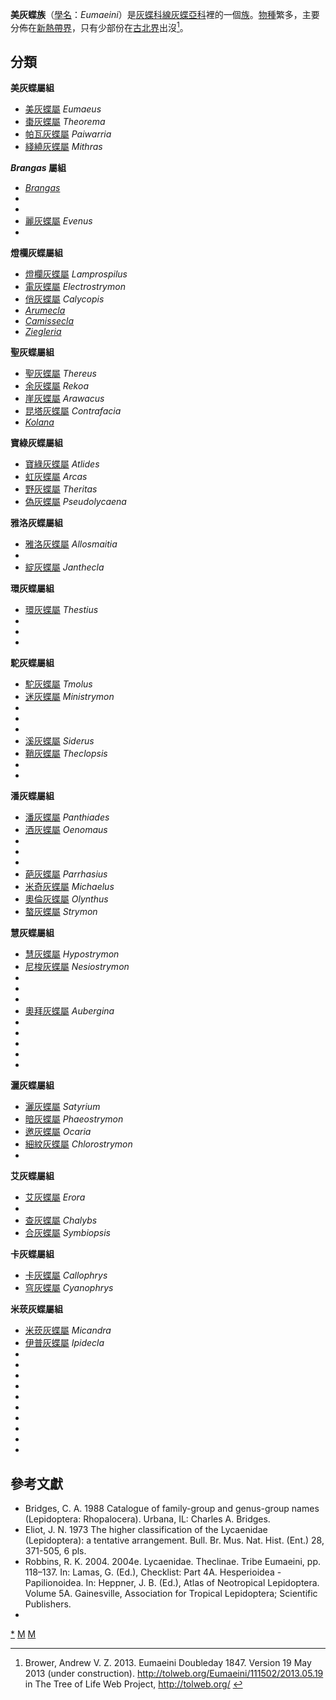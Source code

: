 {{NoteTA|G1=Butterfly}}
{{Automatic taxobox
| taxon = Eumaeini
| image = Satyrium esculi.jpg
| image_caption =  [[埃灑灰蝶|埃灑灰蝶]]<br />''Satyrium esculi''
| authority = Doherty, 1886
| subdivision_ranks = [[屬|屬]]
| subdivision = 
有80餘個，詳見正文。
}}

'''美灰蝶族'''（[[學名|學名]]：''Eumaeini''）是[[灰蝶科|灰蝶科]][[線灰蝶亞科|線灰蝶亞科]]裡的一個[[族_(生物)|族]]。[[物種|物種]]繁多，主要分佈在[[新熱帶界|新熱帶界]]，只有少部份在[[古北界|古北界]]出沒<ref>Brower, Andrew V. Z. 2013. Eumaeini Doubleday 1847. Version 19 May 2013 (under construction). http://tolweb.org/Eumaeini/111502/2013.05.19 {{Wayback|url=http://tolweb.org/Eumaeini/111502/2013.05.19 |date=20160604085418 }} in The Tree of Life Web Project, http://tolweb.org/ {{Wayback|url=http://tolweb.org/ |date=20110515100516 }} {{en}}</ref>。

== 分類 ==
'''美灰蝶屬組'''
* [[美灰蝶屬|美灰蝶屬]] ''Eumaeus''
* [[棗灰蝶屬|棗灰蝶屬]] ''Theorema''
* [[帕瓦灰蝶屬|帕瓦灰蝶屬]] ''Paiwarria''
* [[綫繞灰蝶屬|綫繞灰蝶屬]] ''Mithras''

'''''Brangas'' 屬組'''
* ''[[Brangas|Brangas]]'' <!-- from 寶綠 -->
* ''{{tsl|en|Thaeides||Thaeides}}''
* ''{{tsl|en|Enos||Enos}}''
* [[麗灰蝶屬|麗灰蝶屬]] ''Evenus''
* ''{{tsl|en|Lamasina||Lamasina}}''

'''燈欄灰蝶屬組'''
* [[燈欄灰蝶屬|燈欄灰蝶屬]] ''Lamprospilus''
* [[電灰蝶屬|電灰蝶屬]] ''Electrostrymon''
* [[俏灰蝶屬|俏灰蝶屬]] ''Calycopis''
* ''[[Arumecla|Arumecla]]''
* ''[[Camissecla|Camissecla]]''
* ''[[Ziegleria|Ziegleria]]''

'''聖灰蝶屬組'''
* [[聖灰蝶屬|聖灰蝶屬]] ''Thereus''
* [[余灰蝶屬|余灰蝶屬]] ''Rekoa''
* [[崖灰蝶屬|崖灰蝶屬]] ''Arawacus''
* [[昆塔灰蝶屬|昆塔灰蝶屬]] ''Contrafacia''
* ''[[Kolana|Kolana]]''

'''寶綠灰蝶屬組'''
* [[寶綠灰蝶屬|寶綠灰蝶屬]] ''Atlides''
* [[虹灰蝶屬|虹灰蝶屬]] ''Arcas''
* [[野灰蝶屬|野灰蝶屬]] ''Theritas''
* [[偽灰蝶屬|偽灰蝶屬]] ''Pseudolycaena''

'''雅洛灰蝶屬組'''
* [[雅洛灰蝶屬|雅洛灰蝶屬]] ''Allosmaitia''
* ''{{tsl|en|Laothus||Laothus}}''
* [[綻灰蝶屬|綻灰蝶屬]] ''Janthecla''

'''環灰蝶屬組'''
* [[環灰蝶屬|環灰蝶屬]] ''Thestius''
* ''{{tsl|en|Bistonina||Bistonina}}''
* ''{{tsl|en|Megathecla||Megathecla}}''
* ''{{tsl|en|Lathecla||Lathecla}}'' 
<!--  -->
'''駝灰蝶屬組'''
* [[駝灰蝶屬|駝灰蝶屬]] ''Tmolus''
* [[迷灰蝶屬|迷灰蝶屬]] ''Ministrymon''
* ''{{tsl|en|Nicolaea||Nicolaea}}''
* ''{{tsl|en|Exorbaetta||Exorbaetta}}''
* ''{{tsl|en|Gargina||Gargina}}''
* [[溪灰蝶屬|溪灰蝶屬]] ''Siderus''
* [[鞘灰蝶屬|鞘灰蝶屬]] ''Theclopsis''
* ''{{tsl|en|Ostrinotes||Ostrinotes}}''
* ''{{tsl|en|Strephonota||Strephonota}}''

'''潘灰蝶屬組'''
* [[潘灰蝶屬|潘灰蝶屬]] ''Panthiades''
* [[酒灰蝶屬|酒灰蝶屬]] ''Oenomaus''
* ''{{tsl|en|Porthecla||Porthecla}}''
* ''{{tsl|en|Thepytus||Thepytus}}''
* ''{{tsl|en|Ignata||Ignata}}''
* [[葩灰蝶屬|葩灰蝶屬]] ''Parrhasius''
* [[米奇灰蝶屬|米奇灰蝶屬]] ''Michaelus''
* [[奧倫灰蝶屬|奧倫灰蝶屬]] ''Olynthus''
* [[螯灰蝶屬|螯灰蝶屬]] ''Strymon''

'''慧灰蝶屬組'''
* [[慧灰蝶屬|慧灰蝶屬]] ''Hypostrymon''
* [[尼梭灰蝶屬|尼梭灰蝶屬]] ''Nesiostrymon''
* ''{{tsl|en|Marachina||Marachina}}''
* ''{{tsl|en|Apuecla||Apuecla}}''
* ''{{tsl|en|Balintus||Balintus}}''
* [[奧拜灰蝶屬|奧拜灰蝶屬]] ''Aubergina''
* ''{{tsl|en|Terenthina||Terenthina}}''
* ''{{tsl|en|Celmia||Celmia}}''
* ''{{tsl|en|Dicya||Dicya}}''
* ''{{tsl|en|Iaspis||Iaspis}}''
* ''{{tsl|en|Trichonis||Trichonis}}''

'''灑灰蝶屬組'''
* [[灑灰蝶屬|灑灰蝶屬]] ''Satyrium''
* [[暗灰蝶屬|暗灰蝶屬]] ''Phaeostrymon''
* [[邀灰蝶屬|邀灰蝶屬]] ''Ocaria''
* [[細紋灰蝶屬|細紋灰蝶屬]] ''Chlorostrymon''
* ''{{tsl|en|Magnastigma||Magnastigma}}''

'''艾灰蝶屬組'''
* [[艾灰蝶屬|艾灰蝶屬]] ''Erora''
* ''{{tsl|en|Semonina||Semonina}}''
* [[查灰蝶屬|查灰蝶屬]] ''Chalybs''
* [[合灰蝶屬|合灰蝶屬]] ''Symbiopsis''

'''卡灰蝶屬組'''
* [[卡灰蝶屬|卡灰蝶屬]] ''Callophrys''
* [[穹灰蝶屬|穹灰蝶屬]] ''Cyanophrys''

'''米莰灰蝶屬組'''
* [[米莰灰蝶屬|米莰灰蝶屬]] ''Micandra''
* [[伊普灰蝶屬|伊普灰蝶屬]] ''Ipidecla''
* ''{{tsl|en|Johnsonita||Johnsonita}}''
* ''{{tsl|en|Brevianta||Brevianta}}''
* ''{{tsl|en|Timaeta||Timaeta}}''
* ''{{tsl|en|Rhamma||Rhamma}}''
* ''{{tsl|en|Phothecla||Phothecla}}''
* ''{{tsl|en|Salazaria||Salazaria}}''
* ''{{tsl|en|Temecla||Temecla}}''
* ''{{tsl|en|Penaincisalia||Penaincisalia}}''
* ''{{tsl|en|Podanotum||Podanotum}}''
* ''{{tsl|en|Busbiina||Busbiina}}''

== 參考文獻 ==
{{Commons category|Eumaeini}}
{{Reflist}}
* Bridges, C. A. 1988 Catalogue of family-group and genus-group names (Lepidoptera: Rhopalocera). Urbana, IL: Charles A. Bridges.
* Eliot, J. N. 1973 The higher classification of the Lycaenidae (Lepidoptera): a tentative arrangement. Bull. Br. Mus. Nat. Hist. (Ent.) 28, 371-505, 6 pls.
* Robbins, R. K. 2004. 2004e. Lycaenidae. Theclinae. Tribe Eumaeini, pp. 118–137. In: Lamas, G. (Ed.), Checklist: Part 4A. Hesperioidea - Papilionoidea. In: Heppner, J. B. (Ed.), Atlas of Neotropical Lepidoptera. Volume 5A. Gainesville, Association for Tropical Lepidoptera; Scientific Publishers.
* {{Cite book | author = 寿建新 周尧 李宇飞 | title = 世界蝴蝶分類名錄 | location = 中國 | publisher = 陝西科學技術出版社 | date = 2006-04-01 | ISBN = 9787536936768 | language= zh-hans }}
{{Taxonbar}}

{{線灰蝶亞科}}

[[Category:美灰蝶族|*]]
[[Category:線灰蝶亞科|M]]
[[Category:1886年描述的分类群|M]]